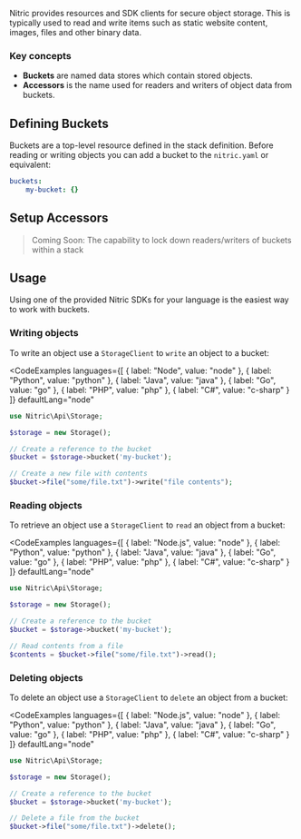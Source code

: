 Nitric provides resources and SDK clients for secure object storage.
This is typically used to read and write items such as static website content, images, files and other binary data.

### Key concepts

- **Buckets** are named data stores which contain stored objects.
- **Accessors** is the name used for readers and writers of object data from buckets.

## Defining Buckets

Buckets are a top-level resource defined in the stack definition. Before reading or writing objects you can add a bucket to the `nitric.yaml` or equivalent:

```yaml
buckets:
	my-bucket: {}
```

## Setup Accessors

> Coming Soon: The capability to lock down readers/writers of buckets within a stack

## Usage

Using one of the provided Nitric SDKs for your language is the easiest way to work with buckets.

### Writing objects

To write an object use a `StorageClient` to `write` an object to a bucket:

<CodeExamples 
	languages={[
	{
		label: "Node",
		value: "node"
	},
	{
		label: "Python",
		value: "python"
	},
	{
		label: "Java",
		value: "java"
	},
	{
		label: "Go",
		value: "go"
	},
	{
		label: "PHP",
		value: "php"
	},
	{
		label: "C#",
		value: "c-sharp"
	}
	]}
	defaultLang="node"
>

<CodeSnippet snippet="nitrictech/node-sdk/examples/storage/write.ts" />

<CodeSnippet snippet="nitrictech/python-sdk/examples/storage/write.py" />

<CodeSnippet snippet="nitrictech/java-sdk/src/test/java/examples/storage/Write.java" />

<CodeSnippet snippet="nitrictech/go-sdk/examples/storage/write.go" />

<CodeExample lang="php">

```php
use Nitric\Api\Storage;

$storage = new Storage();

// Create a reference to the bucket
$bucket = $storage->bucket('my-bucket');

// Create a new file with contents
$bucket->file("some/file.txt")->write("file contents");
```

</CodeExample>

<CodeSnippet snippet="nitrictech/dotnet-sdk/examples/storage/Write.cs" />

</CodeExamples>

### Reading objects

To retrieve an object use a `StorageClient` to `read` an object from a bucket:

<CodeExamples 
	languages={[
	{
		label: "Node.js",
		value: "node"
	},
	{
		label: "Python",
		value: "python"
	},
	{
		label: "Java",
		value: "java"
	},
	{
		label: "Go",
		value: "go"
	},
	{
		label: "PHP",
		value: "php"
	},
	{
		label: "C#",
		value: "c-sharp"
	}
	]}
	defaultLang="node"
>

<CodeSnippet snippet="nitrictech/node-sdk/examples/storage/read.ts" />

<CodeSnippet snippet="nitrictech/python-sdk/examples/storage/read.py" />

<CodeSnippet snippet="nitrictech/java-sdk/src/test/java/examples/storage/Read.java" />

<CodeSnippet snippet="nitrictech/go-sdk/examples/storage/read.go" />

<CodeExample lang="php">

```php
use Nitric\Api\Storage;

$storage = new Storage();

// Create a reference to the bucket
$bucket = $storage->bucket('my-bucket');

// Read contents from a file
$contents = $bucket->file("some/file.txt")->read();
```

</CodeExample>

<CodeSnippet snippet="nitrictech/dotnet-sdk/examples/storage/Read.cs" />

</CodeExamples>

### Deleting objects

To delete an object use a `StorageClient` to `delete` an object from a bucket:

<CodeExamples 
	languages={[
	{
		label: "Node.js",
		value: "node"
	},
	{
		label: "Python",
		value: "python"
	},
	{
		label: "Java",
		value: "java"
	},
	{
		label: "Go",
		value: "go"
	},
	{
		label: "PHP",
		value: "php"
	},
	{
		label: "C#",
		value: "c-sharp"
	}
	]}
	defaultLang="node"
>

<CodeSnippet snippet="nitrictech/node-sdk/examples/storage/delete.ts" />

<CodeSnippet snippet="nitrictech/python-sdk/examples/storage/delete.py" />

<CodeSnippet snippet="nitrictech/java-sdk/src/test/java/examples/storage/Delete.java" />

<CodeSnippet snippet="nitrictech/go-sdk/examples/storage/delete.go" />

<CodeExample lang="php">

```php
use Nitric\Api\Storage;

$storage = new Storage();

// Create a reference to the bucket
$bucket = $storage->bucket('my-bucket');

// Delete a file from the bucket
$bucket->file("some/file.txt")->delete();
```

</CodeExample>

<CodeExample lang="c-sharp">

<CodeSnippet snippet="nitrictech/dotnet-sdk/examples/storage/Delete.cs" />

</CodeExample>

</CodeExamples>
